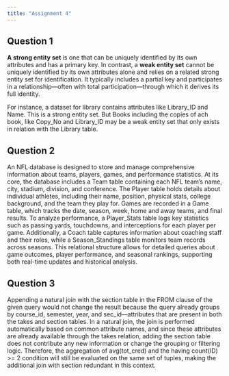 ```yaml
---
title: "Assignment 4"
---
```


## Question 1

**A strong entity set** is one that can be uniquely identified by its own attributes and has a primary key. In contrast, a **weak entity set** cannot be uniquely identified by its own attributes alone and relies on a related strong entity set for identification. It typically includes a partial key and participates in a relationship—often with total participation—through which it derives its full identity.

For instance, a dataset for library contains attributes like Library_ID and Name. This is a strong entity set. But Books including the copies of ach book, like Copy_No and Library_ID may be a weak entity set that only exists in relation with the Library table.

## Question 2

An NFL database is designed to store and manage comprehensive information about teams, players, games, and performance statistics. At its core, the database includes a Team table containing each NFL team's name, city, stadium, division, and conference. The Player table holds details about individual athletes, including their name, position, physical stats, college background, and the team they play for. Games are recorded in a Game table, which tracks the date, season, week, home and away teams, and final results. To analyze performance, a Player_Stats table logs key statistics such as passing yards, touchdowns, and interceptions for each player per game. Additionally, a Coach table captures information about coaching staff and their roles, while a Season_Standings table monitors team records across seasons. This relational structure allows for detailed queries about game outcomes, player performance, and seasonal rankings, supporting both real-time updates and historical analysis.

## Question 3

Appending a natural join with the section table in the FROM clause of the given query would not change the result because the query already groups by course_id, semester, year, and sec_id—attributes that are present in both the takes and section tables. In a natural join, the join is performed automatically based on common attribute names, and since these attributes are already available through the takes relation, adding the section table does not contribute any new information or change the grouping or filtering logic. Therefore, the aggregation of avg(tot_cred) and the having count(ID) \>= 2 condition will still be evaluated on the same set of tuples, making the additional join with section redundant in this context.
